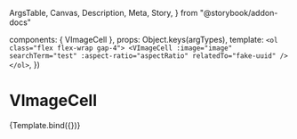   ArgsTable,
  Canvas,
  Description,
  Meta,
  Story,
} from "@storybook/addon-docs"

<Meta title="Components/VImageCell" components={VImageCell} />

  components: { VImageCell },
  props: Object.keys(argTypes),
  template: `
    <ol class="flex flex-wrap gap-4">
      <VImageCell
        :image="image"
        searchTerm="test"
        :aspect-ratio="aspectRatio"
        relatedTo="fake-uuid"
      />
    </ol>
  `,
})

# VImageCell

<Description of={VImageCell} />

<ArgsTable of={VImageCell} />

<Canvas>
  <Story
    name="VImageCell"
    parameters={{
      viewport: { defaultViewport: "sm" },
    }}
    argTypes={{
      aspectRatio: {
        options: ["square", "intrinsic"],
        control: { type: "radio" },
      },
      image: {
        control: { type: "object" },
      },
    }}
    args={{
      aspectRatio: "intrinsic",
      image: { ...image, url: base64Image, thumbnail: base64Image },
    }}
  >
    {Template.bind({})}
  </Story>
</Canvas>
